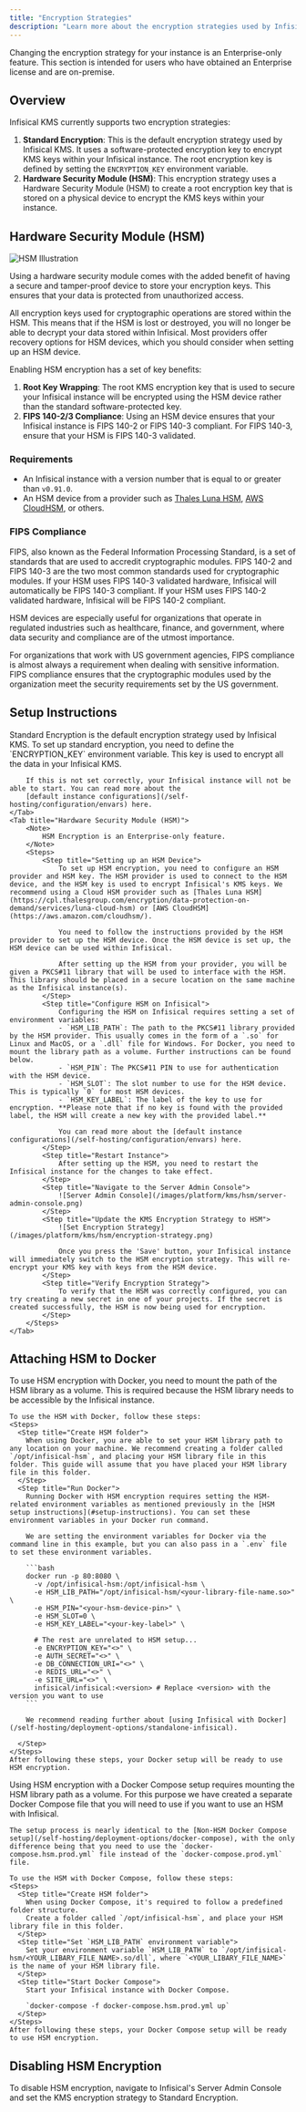 ```yaml
---
title: "Encryption Strategies"
description: "Learn more about the encryption strategies used by Infisical KMS"
---
```


<Note>
  Changing the encryption strategy for your instance is an Enterprise-only feature.
  This section is intended for users who have obtained an Enterprise license and are on-premise.
</Note>

## Overview

Infisical KMS currently supports two encryption strategies:
1. **Standard Encryption**: This is the default encryption strategy used by Infisical KMS. It uses a software-protected encryption key to encrypt KMS keys within your Infisical instance. The root encryption key is defined by setting the `ENCRYPTION_KEY` environment variable.
2. **Hardware Security Module (HSM)**: This encryption strategy uses a Hardware Security Module (HSM) to create a root encryption key that is stored on a physical device to encrypt the KMS keys within your instance.

## Hardware Security Module (HSM)

![HSM Illustration](/images/platform/kms/hsm/hsm-illustration.png)

Using a hardware security module comes with the added benefit of having a secure and tamper-proof device to store your encryption keys. This ensures that your data is protected from unauthorized access.

<Warning>
  All encryption keys used for cryptographic operations are stored within the HSM. This means that if the HSM is lost or destroyed, you will no longer be able to decrypt your data stored within Infisical. Most providers offer recovery options for HSM devices, which you should consider when setting up an HSM device.
</Warning>

Enabling HSM encryption has a set of key benefits:
1. **Root Key Wrapping**: The root KMS encryption key that is used to secure your Infisical instance will be encrypted using the HSM device rather than the standard software-protected key.
2. **FIPS 140-2/3 Compliance**: Using an HSM device ensures that your Infisical instance is FIPS 140-2 or FIPS 140-3 compliant. For FIPS 140-3, ensure that your HSM is FIPS 140-3 validated.

### Requirements
- An Infisical instance with a version number that is equal to or greater than `v0.91.0`.
- An HSM device from a provider such as [Thales Luna HSM](https://cpl.thalesgroup.com/encryption/data-protection-on-demand/services/luna-cloud-hsm), [AWS CloudHSM](https://aws.amazon.com/cloudhsm/), or others.


### FIPS Compliance
FIPS, also known as the Federal Information Processing Standard, is a set of standards that are used to accredit cryptographic modules. FIPS 140-2 and FIPS 140-3 are the two most common standards used for cryptographic modules. If your HSM uses FIPS 140-3 validated hardware, Infisical will automatically be FIPS 140-3 compliant. If your HSM uses FIPS 140-2 validated hardware, Infisical will be FIPS 140-2 compliant.

HSM devices are especially useful for organizations that operate in regulated industries such as healthcare, finance, and government, where data security and compliance are of the utmost importance.

For organizations that work with US government agencies, FIPS compliance is almost always a requirement when dealing with sensitive information. FIPS compliance ensures that the cryptographic modules used by the organization meet the security requirements set by the US government.

## Setup Instructions
<Tabs>
    <Tab title="Standard Encryption">
        <Note>
            Standard Encryption is the default encryption strategy used by Infisical KMS.
        </Note>
        To set up standard encryption, you need to define the `ENCRYPTION_KEY` environment variable. This key is used to
        encrypt all the data in your Infisical KMS.

        If this is not set correctly, your Infisical instance will not be able to start. You can read more about the
        [default instance configurations](/self-hosting/configuration/envars) here.
    </Tab>
    <Tab title="Hardware Security Module (HSM)">
        <Note>
            HSM Encryption is an Enterprise-only feature.
        </Note>
        <Steps>
            <Step title="Setting up an HSM Device">
                To set up HSM encryption, you need to configure an HSM provider and HSM key. The HSM provider is used to connect to the HSM device, and the HSM key is used to encrypt Infisical's KMS keys. We recommend using a Cloud HSM provider such as [Thales Luna HSM](https://cpl.thalesgroup.com/encryption/data-protection-on-demand/services/luna-cloud-hsm) or [AWS CloudHSM](https://aws.amazon.com/cloudhsm/).

                You need to follow the instructions provided by the HSM provider to set up the HSM device. Once the HSM device is set up, the HSM device can be used within Infisical.

                After setting up the HSM from your provider, you will be given a PKCS#11 library that will be used to interface with the HSM. This library should be placed in a secure location on the same machine as the Infisical instance(s).
            </Step>
            <Step title="Configure HSM on Infisical">
                Configuring the HSM on Infisical requires setting a set of environment variables:
                - `HSM_LIB_PATH`: The path to the PKCS#11 library provided by the HSM provider. This usually comes in the form of a `.so` for Linux and MacOS, or a `.dll` file for Windows. For Docker, you need to mount the library path as a volume. Further instructions can be found below.
                - `HSM_PIN`: The PKCS#11 PIN to use for authentication with the HSM device.
                - `HSM_SLOT`: The slot number to use for the HSM device. This is typically `0` for most HSM devices.
                - `HSM_KEY_LABEL`: The label of the key to use for encryption. **Please note that if no key is found with the provided label, the HSM will create a new key with the provided label.**

                You can read more about the [default instance configurations](/self-hosting/configuration/envars) here.
            </Step>
            <Step title="Restart Instance">
                After setting up the HSM, you need to restart the Infisical instance for the changes to take effect.
            </Step>
            <Step title="Navigate to the Server Admin Console">
                ![Server Admin Console](/images/platform/kms/hsm/server-admin-console.png)
            </Step>
            <Step title="Update the KMS Encryption Strategy to HSM">
                ![Set Encryption Strategy](/images/platform/kms/hsm/encryption-strategy.png)

                Once you press the 'Save' button, your Infisical instance will immediately switch to the HSM encryption strategy. This will re-encrypt your KMS key with keys from the HSM device.
            </Step>
            <Step title="Verify Encryption Strategy">
                To verify that the HSM was correctly configured, you can try creating a new secret in one of your projects. If the secret is created successfully, the HSM is now being used for encryption.
            </Step>
        </Steps>
    </Tab>
</Tabs>

## Attaching HSM to Docker
<Tabs>
  <Tab title="Docker">
    To use HSM encryption with Docker, you need to mount the path of the HSM library as a volume. This is required because the HSM library needs to be accessible by the Infisical instance.

    To use the HSM with Docker, follow these steps:
    <Steps>
      <Step title="Create HSM folder">
        When using Docker, you are able to set your HSM library path to any location on your machine. We recommend creating a folder called `/opt/infisical-hsm`, and placing your HSM library file in this folder. This guide will assume that you have placed your HSM library file in this folder.
      </Step>
      <Step title="Run Docker">
        Running Docker with HSM encryption requires setting the HSM-related environment variables as mentioned previously in the [HSM setup instructions](#setup-instructions). You can set these environment variables in your Docker run command.

        We are setting the environment variables for Docker via the command line in this example, but you can also pass in a `.env` file to set these environment variables.

        ```bash
        docker run -p 80:8080 \
          -v /opt/infisical-hsm:/opt/infisical-hsm \
          -e HSM_LIB_PATH="/opt/infisical-hsm/<your-library-file-name.so>" \
          -e HSM_PIN="<your-hsm-device-pin>" \
          -e HSM_SLOT=0 \
          -e HSM_KEY_LABEL="<your-key-label>" \
        
          # The rest are unrelated to HSM setup...
          -e ENCRYPTION_KEY="<>" \
          -e AUTH_SECRET="<>" \
          -e DB_CONNECTION_URI="<>" \
          -e REDIS_URL="<>" \
          -e SITE_URL="<>" \
          infisical/infisical:<version> # Replace <version> with the version you want to use
        ```

        We recommend reading further about [using Infisical with Docker](/self-hosting/deployment-options/standalone-infisical).

      </Step>
    </Steps>
    After following these steps, your Docker setup will be ready to use HSM encryption.
  </Tab>
  <Tab title="Docker Compose">
    Using HSM encryption with a Docker Compose setup requires mounting the HSM library path as a volume. For this purpose we have created a separate Docker Compose file that you will need to use if you want to use an HSM with Infisical.

    The setup process is nearly identical to the [Non-HSM Docker Compose setup](/self-hosting/deployment-options/docker-compose), with the only difference being that you need to use the `docker-compose.hsm.prod.yml` file instead of the `docker-compose.prod.yml` file.

    To use the HSM with Docker Compose, follow these steps:
    <Steps>
      <Step title="Create HSM folder">
        When using Docker Compose, it's required to follow a predefined folder structure.
        Create a folder called `/opt/infisical-hsm`, and place your HSM library file in this folder.
      </Step>
      <Step title="Set `HSM_LIB_PATH` environment variable">
        Set your environment variable `HSM_LIB_PATH` to `/opt/infisical-hsm/<YOUR_LIBARY_FILE_NAME>.so/dll`, where `<YOUR_LIBARY_FILE_NAME>` is the name of your HSM library file.
      </Step>
      <Step title="Start Docker Compose">
        Start your Infisical instance with Docker Compose.

        `docker-compose -f docker-compose.hsm.prod.yml up`
      </Step>
    </Steps>
    After following these steps, your Docker Compose setup will be ready to use HSM encryption.
  </Tab>
</Tabs>

## Disabling HSM Encryption

To disable HSM encryption, navigate to Infisical's Server Admin Console and set the KMS encryption strategy to Standard Encryption.